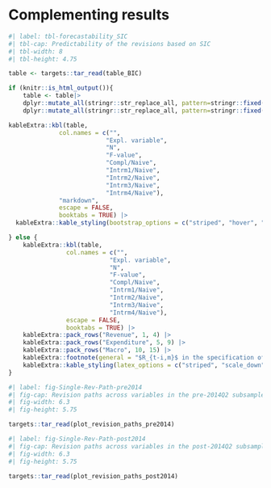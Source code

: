 # Complementing results {#sec-complementing-results}

::: {.content-visible when-format="pdf"}
\floatplacement{table}{!htbp}
:::

```r
#| label: tbl-forecastability_SIC
#| tbl-cap: Predictability of the revisions based on SIC
#| tbl-width: 8
#| tbl-height: 4.75

table <- targets::tar_read(table_BIC)

if (knitr::is_html_output()){
    table <- table|>
    dplyr::mutate_all(stringr::str_replace_all, pattern=stringr::fixed("$$"), replacement="")|>
    dplyr::mutate_all(stringr::str_replace_all, pattern=stringr::fixed("\\mathds{1}"), replacement="1")

kableExtra::kbl(table,
              col.names = c("",
                           "Expl. variable",
                           "N",
                           "F-value",
                           "Compl/Naive",
                           "Intrm1/Naive",
                           "Intrm2/Naive",
                           "Intrm3/Naive",
                           "Intrm4/Naive"),
              "markdown",
              escape = FALSE,
              booktabs = TRUE) |>
  kableExtra::kable_styling(bootstrap_options = c("striped", "hover", "condensed", "responsive"))

} else {
    kableExtra::kbl(table,
                col.names = c("",
                            "Expl. variable",
                            "N",
                            "F-value",
                            "Compl/Naive",
                            "Intrm1/Naive",
                            "Intrm2/Naive",
                            "Intrm3/Naive",
                            "Intrm4/Naive"),
                escape = FALSE,
                booktabs = TRUE) |>
    kableExtra::pack_rows("Revenue", 1, 4) |>
    kableExtra::pack_rows("Expenditure", 5, 9) |>
    kableExtra::pack_rows("Macro", 10, 15) |>
    kableExtra::footnote(general = "$R_{t-i,m}$ in the specification of explanatory variables are past revisions defined by $R_{t-i,m}=\\\\left(x_{t-i,m}^{i+1}-x_{t-i,m}^{1}\\\\right)$, as introduced in the equation of the complete model.", escape=FALSE) |>
    kableExtra::kable_styling(latex_options = c("striped", "scale_down"))
}
```


```r
#| label: fig-Single-Rev-Path-pre2014
#| fig-cap: Revision paths across variables in the pre-2014Q2 subsample
#| fig-width: 6.3
#| fig-height: 5.75

targets::tar_read(plot_revision_paths_pre2014)
```

```r
#| label: fig-Single-Rev-Path-post2014
#| fig-cap: Revision paths across variables in the post-2014Q2 subsample
#| fig-width: 6.3
#| fig-height: 5.75

targets::tar_read(plot_revision_paths_post2014)
```
